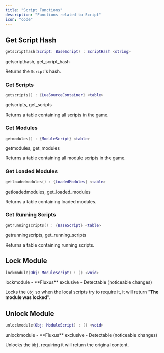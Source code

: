 ```yaml
---
title: "Script Functions"
description: "Functions related to Script"
icon: "code"
---
```


## Get Script Hash

```lua
getscripthash(Script: BaseScript) : ScriptHash <string>
```

<Info>
  getscripthash, get_script_hash
</Info>

Returns the `Script`'s hash.

### Get Scripts

```lua
getscripts() : {LuaSourceContainer} <table>
```

<Info>
  getscripts, get_scripts
</Info>

Returns a table containing all scripts in the game.

### Get Modules

```lua
getmodules() : {ModuleScript} <table>
```

<Info>
  getmodules, get_modules
</Info>

Returns a table containing all module scripts in the game.

### Get Loaded Modules

```lua
getloadedmodules() : {LoadedModules} <table>
```

<Info>
  getloadedmodules, get_loaded_modules
</Info>

Returns a table containing loaded modules.

### Get Running Scripts

```lua
getrunningscripts() : {BaseScript} <table>
```

<Info>
  getrunningscripts, get_running_scripts
</Info>

Returns a table containing running scripts.

## Lock Module

```lua
lockmodule(Obj: ModuleScript) : () <void>
```

<Info>
  lockmodule
</Info>

<Warning>
  - **Fluxus** exclusive
  - Detectable (noticeable changes)
</Warning>

Locks the `Obj` so when the local scripts try to require it, it will return "**The module was locked**".

## Unlock Module

```lua
unlockmodule(Obj: ModuleScript) : () <void>
```

<Info>
  unlockmodule
</Info>

<Warning>
  - **Fluxus** exclusive
  - Detectable (noticeable changes)
</Warning>

Unlocks the `Obj`, requiring it will return the original content.